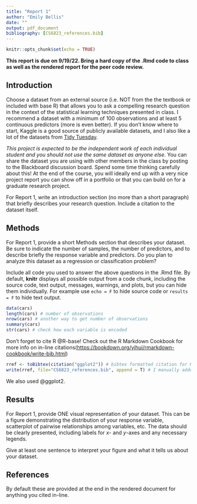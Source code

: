 ```yaml
---
title: "Report 1"
author: "Emily Bellis"
date: ""
output: pdf_document
bibliography: [CS6823_references.bib]
---
```


```r
knitr::opts_chunk$set(echo = TRUE)
```

**This report is due on 9/19/22. Bring a hard copy of the .Rmd code to class as well as the rendered report for the peer code review.**

## Introduction 
Choose a dataset from an external source (i.e. NOT from the the textbook or included with base R) that allows you to ask a compelling research question in the context of the statistical learning techniques presented in class. I recommend a dataset with a minimum of 100 observations and at least 5 continuous predictors (more is even better). If you don't know where to start, Kaggle is a good source of publicly available datasets, and I also like a lot of the datasets from [Tidy Tuesday](<https://github.com/rfordatascience/tidytuesday>). 

*This project is expected to be the independent work of each individual student and you should not use the same dataset as anyone else*. You can share the dataset you are using with other members in the class by posting to the Blackboard discussion board. Spend some time thinking carefully about this! At the end of the course, you will ideally end up with a very nice project report you can show off in a portfolio or that you can build on for a graduate research project.

For Report 1, write an introduction section (no more than a short paragraph) that briefly describes your research question. Include a citation to the dataset itself.  

## Methods  
For Report 1, provide a short Methods section that describes your dataset. Be sure to indicate the number of samples, the number of predictors, and to describe briefly the response variable and predictors. Do you plan to analyze this dataset as a regression or classification problem? 

Include all code you used to answer the above questions in the .Rmd file. By default, **knitr** displays all possible output from a code chunk, including the source code, text output, messages, warnings, and plots, but you can hide them individually. For example use `echo = F` to hide source code or `results = F` to hide text output.

```r
data(cars)
length(cars) # number of observations
nrow(cars) # another way to get number of observations
summary(cars)
str(cars) # check how each variable is encoded
```

Don't forget to cite R @R-base! Check out the R Markdown Cookbook for more info on in-line citations(<https://bookdown.org/yihui/rmarkdown-cookbook/write-bib.html>)

```r
rref <- toBibtex(citation("ggplot2")) # bibtex formatted citation for R itself
write(rref, file="CS6823_references.bib", append = T) # I manually added the key 'R-base' in the .bib file 
```
We also used @ggplot2.

## Results 
For Report 1, provide ONE visual representation of your dataset. This can be a figure demonstrating the distribution of your response variable, scatterplot of pairwise relationships among variables, etc. The data should be clearly presented, including labels for *x*- and *y*-axes and any necessary legends.

Give at least one sentence to interpret your figure and what it tells us about your dataset.

## References 
By default these are provided at the end in the rendered document for anything you cited in-line. 